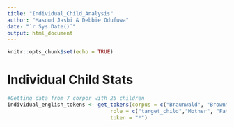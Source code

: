```yaml
---
title: "Individual_Child_Analysis"
author: "Masoud Jasbi & Debbie Odufuwa"
date: "`r Sys.Date()`"
output: html_document
---
```


```r
knitr::opts_chunk$set(echo = TRUE)
```

# Individual Child Stats

```r
#Getting data from 7 corpor with 25 children
individual_english_tokens <- get_tokens(corpus = c("Braunwald", "Brown", "Providence", "MacWhinney", "Sachs", "ComptonPater","Sekali"), 
                                 role = c("target_child","Mother", "Father"), 
                                 token = "*")
```

#